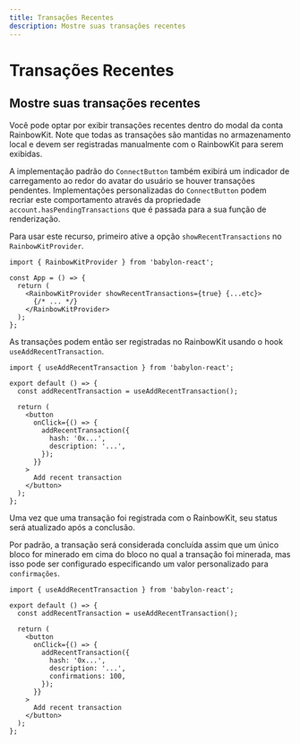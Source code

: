 ```yaml
---
title: Transações Recentes
description: Mostre suas transações recentes
---
```


# Transações Recentes

## Mostre suas transações recentes

Você pode optar por exibir transações recentes dentro do modal da conta RainbowKit. Note que todas as transações são mantidas no armazenamento local e devem ser registradas manualmente com o RainbowKit para serem exibidas.

A implementação padrão do `ConnectButton` também exibirá um indicador de carregamento ao redor do avatar do usuário se houver transações pendentes. Implementações personalizadas do `ConnectButton` podem recriar este comportamento através da propriedade `account.hasPendingTransactions` que é passada para a sua função de renderização.

Para usar este recurso, primeiro ative a opção `showRecentTransactions` no `RainbowKitProvider`.

```tsx
import { RainbowKitProvider } from 'babylon-react';

const App = () => {
  return (
    <RainbowKitProvider showRecentTransactions={true} {...etc}>
      {/* ... */}
    </RainbowKitProvider>
  );
};
```

As transações podem então ser registradas no RainbowKit usando o hook `useAddRecentTransaction`.

```tsx
import { useAddRecentTransaction } from 'babylon-react';

export default () => {
  const addRecentTransaction = useAddRecentTransaction();

  return (
    <button
      onClick={() => {
        addRecentTransaction({
          hash: '0x...',
          description: '...',
        });
      }}
    >
      Add recent transaction
    </button>
  );
};
```

Uma vez que uma transação foi registrada com o RainbowKit, seu status será atualizado após a conclusão.

Por padrão, a transação será considerada concluída assim que um único bloco for minerado em cima do bloco no qual a transação foi minerada, mas isso pode ser configurado especificando um valor personalizado para `confirmações`.

```tsx
import { useAddRecentTransaction } from 'babylon-react';

export default () => {
  const addRecentTransaction = useAddRecentTransaction();

  return (
    <button
      onClick={() => {
        addRecentTransaction({
          hash: '0x...',
          description: '...',
          confirmations: 100,
        });
      }}
    >
      Add recent transaction
    </button>
  );
};
```
